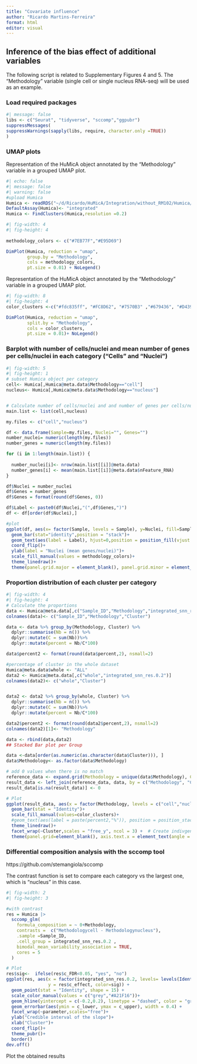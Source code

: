```yaml
---
title: "Covariate influence"
author: "Ricardo Martins-Ferreira"
format: html
editor: visual
---
```


## Inference of the bias effect of additional variables

The following script is related to Supplementary Figures 4 and 5. The "Methodology" variable (single cell or single nucleus RNA-seq) will be used as an example.

### Load required packages

```r
#| message: false
libs <- c("Seurat", "tidyverse", "sccomp","ggpubr")
suppressMessages(
suppressWarnings(sapply(libs, require, character.only =TRUE))
)
```

### UMAP plots

Representation of the HuMicA object annotated by the "Methodology" variable in a grouped UMAP plot.

```r
#| echo: false
#| message: false
#| warning: false
#upload Humica 
Humica <- readRDS("~/d/Ricardo/HuMicA/Integration/without_RM102/Humica/Humica.rds")
DefaultAssay(Humica)<- "integrated"
Humica <- FindClusters(Humica,resolution =0.2)
```

```r
#| fig-width: 4
#| fig-height: 4
 
methodology_colors <- c("#7EB77F","#E95D69")

DimPlot(Humica, reduction = "umap",
        group.by = "Methodology", 
        cols = methodology_colors, 
        pt.size = 0.01) + NoLegend()
```

Representation of the HuMicA object annotated by the "Methodology" variable in a grouped UMAP plot.

```r
#| fig-width: 8
#| fig-height: 4
color_clusters <-c("#fdc835ff", "#FC8D62", "#7570B3" ,"#679436", "#D43921" ,"#344D67", "#874C62" ,"#937666","#5B7B7A")

DimPlot(Humica, reduction = "umap",
        split.by = "Methodology", 
        cols = color_clusters, 
        pt.size = 0.01)+ NoLegend()
```

### Barplot with number of cells/nuclei and mean number of genes per cells/nuclei in each category ("Cells" and "Nuclei")

```r
#| fig-width: 5
#| fig-height: 1
# subset Humica object per category
cell<- Humica[,Humica@meta.data$Methodology=="cell"]
nucleus<- Humica[,Humica@meta.data$Methodology=="nucleus"]


# Calculate number of cells/nuclei and and number of genes per cells/nuclei
main.list <- list(cell,nucleus)

my.files <- c("cell","nucleus")

df <- data.frame(Sample=my.files, Nuclei="", Genes="")
number_nuclei= numeric(length(my.files))
number_genes = numeric(length(my.files))

for (i in 1:length(main.list)) {
  
  number_nuclei[i]<- nrow(main.list[[i]]@meta.data)
  number_genes[i] <- mean(main.list[[i]]@meta.data$nFeature_RNA)
}

df$Nuclei = number_nuclei
df$Genes = number_genes
df$Genes = format(round(df$Genes, 0))

df$Label <- paste0(df$Nuclei,"(",df$Genes,")")
df <- df[order(df$Nuclei),]

#plot
ggplot(df, aes(x= factor(Sample, levels = Sample), y=Nuclei, fill=Sample)) +
  geom_bar(stat="identity",position = "stack")+
  geom_text(aes(label = Label), hjust=0,position = position_fill(vjust = 0), size = 3,colour="black")+
  coord_flip()+
  ylab(label = "Nuclei (mean genes/nuclei)")+
  scale_fill_manual(values = methodology_colors)+
  theme_linedraw()+
  theme(panel.grid.major = element_blank(), panel.grid.minor = element_blank(), axis.text = element_text(colour="black"))
```

### Proportion distribution of each cluster per category

```r
#| fig-width: 4
#| fig-height: 4
# Calculate the proportions
data <- Humica@meta.data[,c("Sample_ID","Methodology","integrated_snn_res.0.2")]
colnames(data)<- c("Sample_ID","Methodology","Cluster")

data <- data %>% group_by(Methodology, Cluster) %>%
  dplyr::summarise(Nb = n()) %>%
  dplyr::mutate(C = sum(Nb))%>%
  dplyr::mutate(percent = Nb/C*100)

data$percent2 <- format(round(data$percent,2), nsmall=2)

#percentage of cluster in the whole dataset 
Humica@meta.data$whole <- "ALL"
data2 <- Humica@meta.data[,c("whole","integrated_snn_res.0.2")]
colnames(data2)<- c("whole","Cluster")


data2 <- data2 %>% group_by(whole, Cluster) %>%
  dplyr::summarise(Nb = n()) %>%
  dplyr::mutate(C = sum(Nb))%>%
  dplyr::mutate(percent = Nb/C*100)

data2$percent2 <- format(round(data2$percent,2), nsmall=2)
colnames(data2)[1]<- "Methodology"

data <- rbind(data,data2)
## Stacked Bar plot per Group

data <-data[order(as.numeric(as.character(data$Cluster))), ]
data$Methodology<- as.factor(data$Methodology)

# add 0 values when there is no match
reference_data <- expand.grid(Methodology = unique(data$Methodology), Cluster = unique(data$Cluster))
result_data <- left_join(reference_data, data, by = c("Methodology", "Cluster"))
result_data[is.na(result_data)] <- 0

# Plot
ggplot(result_data, aes(x = factor(Methodology, levels = c("cell","nucleus","ALL")), y = percent, fill = Cluster))+
  geom_bar(stat = "Identity")+
  scale_fill_manual(values=color_clusters)+
  #geom_text(aes(label = paste(percent2,"%")), position = position_stack(vjust = 0.5), size=2.5)+
  theme_linedraw()+
  facet_wrap(~Cluster,scales = "free_y", ncol = 3) +  # Create indivgeneual barplots for each Group
  theme(panel.grid=element_blank(), axis.text.x = element_text(angle = 45, hjust = 1))

```

### Differential composition analysis with the sccomp tool

https://github.com/stemangiola/sccomp

The contrast function is set to compare each category vs the largest one, which is "nucleus" in this case.

```r
#| fig-width: 2
#| fig-height: 3

#with contrast
res = Humica |>
  sccomp_glm( 
    formula_composition = ~ 0+Methodology, 
    contrasts =  c("Methodologycell - Methodologynucleus"),
    .sample =Sample_ID,
    .cell_group = integrated_snn_res.0.2 , 
    bimodal_mean_variability_association = TRUE,
    cores = 5
  ) 

# Plot
res$sig<-  ifelse(res$c_FDR<0.05, "yes", "no")
ggplot(res, aes(x = factor(integrated_snn_res.0.2, levels= levels(Idents(Humica))),
                y = res$c_effect, color=sig)) +
  geom_point(stat = "Identity", shape = 15) +
  scale_color_manual(values = c("grey","#A21F16"))+
  geom_hline(yintercept = c(-0.2,0.2), linetype = "dashed", color = "grey") +
  geom_errorbar(aes(ymin = c_lower, ymax = c_upper), width = 0.4) +
  facet_wrap(~parameter,scales="free")+
  ylab("Credible interval of the slope")+
  xlab("Cluster")+
  coord_flip()+
  theme_pubr()+
  border()
dev.off()  
```

Plot the obtained results
